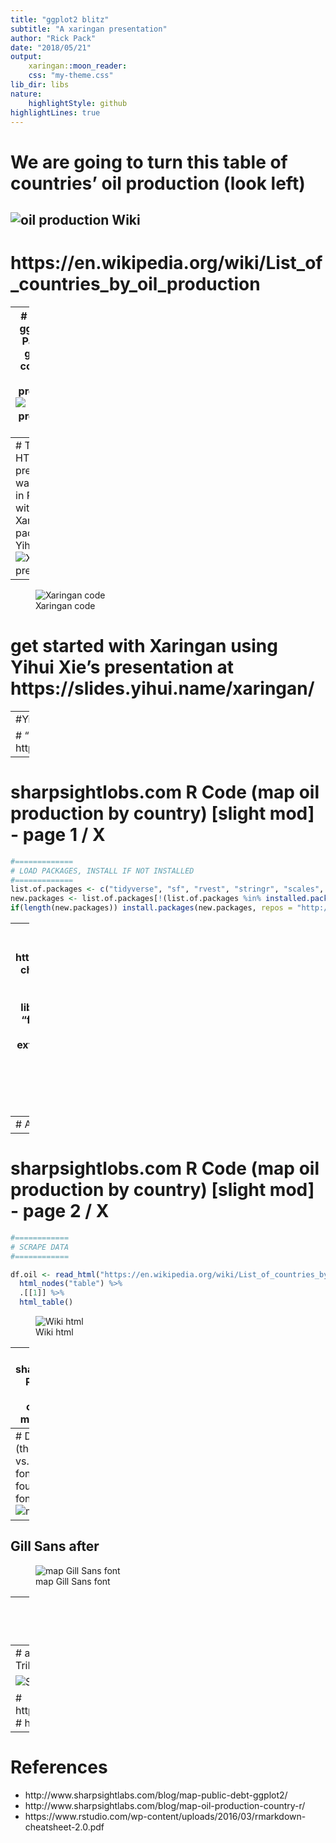 ---
title: "ggplot2 blitz"
subtitle: "A xaringan presentation"
author: "Rick Pack"
date: "2018/05/21"
output:
    xaringan::moon_reader:
    css: "my-theme.css"
lib_dir: libs
nature:
    highlightStyle: github
highlightLines: true
---

# We are going to turn this table of countries' oil production (look left)
![oil production Wiki](Oil_Wiki.png)
--
# https://en.wikipedia.org/wiki/List_of_countries_by_oil_production

---
# Into this ggplot2 (R Package) graph of countries' oil production 
![oil production graph](Oil_ggplot.png)

# http://www.sharpsightlabs.com/blog/map-oil-production-country-r/

---
# This HTML5 presentation was created in RStudio with the Xaringan package by Yihui Xie
![Xaringan pres](Xaringan_pres.png)

--

![Xaringan code](Xaringan_code.png)

# get started with Xaringan using Yihui Xie's presentation at https://slides.yihui.name/xaringan/

---
#Yihui Xie - courtesy of usethis.com
![Yihui Xie image](Yihui_Xie_water.png)

# "This code is available on my Github page: https://github.com/RickPack/TriPASS_DataSci_ggplot2_201805

---

# sharpsightlobs.com R Code (map oil production by country) [slight mod] - page 1 / X
```{r tidy=FALSE, results = 'hide'}
#=============
# LOAD PACKAGES, INSTALL IF NOT INSTALLED
#=============
list.of.packages <- c("tidyverse", "sf", "rvest", "stringr", "scales", "viridis", "extrafont", "maps","formatR")
new.packages <- list.of.packages[!(list.of.packages %in% installed.packages()[,"Package"])]
if(length(new.packages)) install.packages(new.packages, repos = "http://cran.us.r-project.org")
```

---
```{r tidy=FALSE, results = 'hide'}
#=============
# LOAD PACKAGES
#=============
# user Nate in https://stackoverflow.com/questions/14733732/cant-change-fonts-in-ggplot-geom-text #<<
# "The key for my system was to call extrafont::loadfonts(device="win") prior to library(ggplot2)."
# needed for Windows to eliminate "font family not found in Windows database error"
# in Linux use X11Fonts()
extrafont::font_import("C:/Windows/Fonts/", pattern = "GIL_____")
extrafont::loadfonts(device="win")
library(tidyverse)
library(sf)
library(rvest)
library(stringr)
# I love the percent function in the scales package
library(scales) #<<
# for color palettes: #<<
library(viridis) #<<


```

```{r tidy=FALSE, results = 'asis'}
scales::percent(3/4)
```

---
# An easily produced ggplot2 scatterplot
```{r tidy=TRUE}
# mpg is a data frame loaded when one loads the ggplot2 package (loaded in tidyverse)
ggplot(mpg, aes(displ, hwy, colour = class)) + 
  geom_point() +
  ggtitle(label = "Fuel economy data from 1999 and 2008 for 38 popular models of car",
          subtitle = "from the mpg data frame installed with ggplot2")
```
![cars_ggplot](cars_ggplot.png)
# from http://ggplot2.tidyverse.org/

---
# sharpsightlobs.com R Code (map oil production by country) [slight mod] - page 2 / X
```{r tidy=TRUE}
#============
# SCRAPE DATA
#============

df.oil <- read_html("https://en.wikipedia.org/wiki/List_of_countries_by_oil_production") %>%
  html_nodes("table") %>%
  .[[1]] %>%
  html_table()
```
![Wiki html]("Wiki_html.png")

---
# sharpsightlobs.com R Code (map oil production by country) [slight mod] - page 3 / X
```{r tidy=TRUE}
#====================
# CHANGE COLUMN NAMES 
#====================
print(names(df.oil))
colnames(df.oil) <- c('rank', 'country', 'oil_bbl_per_day')

#=============================
# WRANGLE VARIABLES INTO SHAPE
#=============================


#----------------------------------
# COERCE 'rank' VARIABLE TO INTEGER
#----------------------------------

# What is the class of each variable?
lapply(df.oil, class)

df.oil <- df.oil %>% mutate(rank = as.integer(rank)) 
# glimpse is installed with the tidyverse
#  See class and sampling of values
#  Commas in oil_bbl_per_day are a problem, country sometimes shows OPEC
df.oil %>% glimpse()
```


```{r tidy=TRUE}
#---------------------------------------------------
# WRANGLE FROM CHARACTER TO NUMERIC: oil_bbl_per_day
#---------------------------------------------------

df.oil <- df.oil %>% mutate(oil_bbl_per_day = oil_bbl_per_day %>% str_replace_all(',','') %>% as.integer())


#===========================
#CREATE VARIABLE: 'opec_ind'
#===========================

df.oil <- df.oil %>% mutate(opec_ind = if_else(str_detect(country, 'OPEC'), 1, 0))
df.oil <- df.oil %>% mutate(country = country %>% 
                     str_replace(' \\(OPEC\\)', '') %>% str_replace('\\s{2,}',' '))
# inspect
df.oil %>% glimpse()

#------------------------------------------
# EXAMINE OPEC COUNTRIES
# - here, we'll just visually inspect
#   to make sure that the names are correct
#------------------------------------------

df.oil %>% 
  filter(opec_ind == 1) %>%
  select(country)

#==================
# REORDER VARIABLES
#==================

df.oil <- df.oil %>% select(rank, country, opec_ind, oil_bbl_per_day)

#========
# GET MAP
#========
# map_data turns data "from the maps package in to a data frame suitable for plotting with ggplot2".
map.world <- map_data('world')

#==========================
# CHECK FOR JOIN MISMATCHES
#==========================

mismatch_frm <- anti_join(df.oil, map.world, by = c('country' = 'region'))
print(head(mismatch_frm))

#=====================
# RECODE COUNTRY NAMES
#=====================

map.world %>%
  group_by(region) %>%
  summarise() %>%
  print(n = Inf)

df.oil <- df.oil %>%  mutate(country = recode(country, 
                                   `United States` = 'USA'
                                 , `United Kingdom` = 'UK'
                                 , `Congo, Democratic Republic of the` = 'Democratic Republic of the Congo'
                                 , `Trinidad and Tobago` = 'Trinidad'
                                 , `Sudan and South Sudan` = 'Sudan'
                                 #, `Sudan and  South Sudan` = 'South Sudan'
                                 , `Congo, Republic of the` = 'Republic of Congo'
                                 )
                   )
#-----------------------
# JOIN DATASETS TOGETHER
#-----------------------

map.oil <- left_join( map.world, df.oil, by = c('region' = 'country')) 

#=====
# PLOT
#=====

# BASIC (this is a first draft)

ggplot(map.oil, aes( x = long, y = lat, group = group )) +
  geom_polygon(aes(fill = oil_bbl_per_day))
  
# Top 5 countries 
map.oil %>% distinct(rank, region) %>% top_n(-5, rank) %>% arrange(rank) %>% select(region)
  
# PROFESSIONAL ELEGANCE (this is a first draft)
  
gill_map <-
 ggplot(map.oil, aes( x = long, y = lat, group = group )) +
  geom_polygon(aes(fill = oil_bbl_per_day)) +
  scale_fill_gradientn(colours = c('#461863','#404E88','#2A8A8C','#7FD157','#F9E53F')
                       ,values = scales::rescale(c(100,96581,822675,3190373,10000000))
                       ,labels = comma
                       ,breaks = c(100,96581,822675,3190373,10000000)
                       ) +
  guides(fill = guide_legend(reverse = T)) +
  labs(fill = 'bbl/day'
       ,title = 'Oil Production by Country'
       ,subtitle = 'Barrels per day, 2016'
       ,x = NULL
       ,y = NULL) +
  theme(text = element_text(family = 'Gill Sans MT', color = '#EEEEEE')
        ,plot.title = element_text(size = 28)
        ,plot.subtitle = element_text(size = 14)
        ,axis.ticks = element_blank()
        ,axis.text = element_blank()
        ,panel.grid = element_blank()
        ,panel.background = element_rect(fill = '#333333')
        ,plot.background = element_rect(fill = '#333333')
        ,legend.position = c(.18,.36)
        ,legend.background = element_blank()
        ,legend.key = element_blank()
        ) +
  annotate(geom = 'text'
           ,label = 'Source: U.S. Energy Information Administration\nhttps://en.wikipedia.org/wiki/List_of_countries_by_oil_production'
           ,x = 18, y = -55
           ,size = 3
           ,family = 'Gill Sans MT'
           ,color = '#CCCCCC'
           ,hjust = 'left'
           )
orig_map <-
 ggplot(map.oil, aes( x = long, y = lat, group = group )) +
  geom_polygon(aes(fill = oil_bbl_per_day)) +
  scale_fill_gradientn(colours = c('#461863','#404E88','#2A8A8C','#7FD157','#F9E53F')
                       ,values = scales::rescale(c(100,96581,822675,3190373,10000000))
                       ,labels = comma
                       ,breaks = c(100,96581,822675,3190373,10000000)
                       ) +
  guides(fill = guide_legend(reverse = T)) +
  labs(fill = 'bbl/day'
       ,title = 'Oil Production by Country'
       ,subtitle = 'Barrels per day, 2016'
       ,x = NULL
       ,y = NULL) +
  theme(text = element_text(color = '#EEEEEE')
        ,plot.title = element_text(size = 28)
        ,plot.subtitle = element_text(size = 14)
        ,axis.ticks = element_blank()
        ,axis.text = element_blank()
        ,panel.grid = element_blank()
        ,panel.background = element_rect(fill = '#333333')
        ,plot.background = element_rect(fill = '#333333')
        ,legend.position = c(.18,.36)
        ,legend.background = element_blank()
        ,legend.key = element_blank()
        ) +
  annotate(geom = 'text'
           ,label = 'Source: U.S. Energy Information Administration\nhttps://en.wikipedia.org/wiki/List_of_countries_by_oil_production'
           ,x = 18, y = -55
           ,size = 3
           ,color = '#CCCCCC'
           ,hjust = 'left'
           )
gill_map
```           

---
# Default [ (theme_get() ] vs. Gill Sans font
## font family not found in Windows font database
![map original font](oilprod_origfont.png)
--
## Gill Sans after 
![map Gill Sans font](oilprod_gillfont.png)

---
# Same but using grid.arrange from the gridExtra package
```{r tidy=FALSE}
if (!require("grid")) install.packages("grid", repos = "http://cran.us.r-project.org")
if (!require("gridExtra")) install.packages("gridExtra", repos = "http://cran.us.r-project.org")
gridExtra::grid.arrange(orig_map, gill_map , nrow = 2, heights = c(2,2)) 
```
---
# also see grid.arrange in the code from the "Applying Data Science fundamentals to Stock Market Data" 
# TriPASS Data Sci presentation by Conrad D'Cruz and Yin-Ting Chou

![Stocks Meetup](stocks_meetup.png)

# https://github.com/choux130/EU_TSClustering_101117/blob/master/TSClustering/code_1024/execute_funs.R
# https://www.meetup.com/tripass/events/244117529/

---
# References
* http://www.sharpsightlabs.com/blog/map-public-debt-ggplot2/
* http://www.sharpsightlabs.com/blog/map-oil-production-country-r/
* https://www.rstudio.com/wp-content/uploads/2016/03/rmarkdown-cheatsheet-2.0.pdf